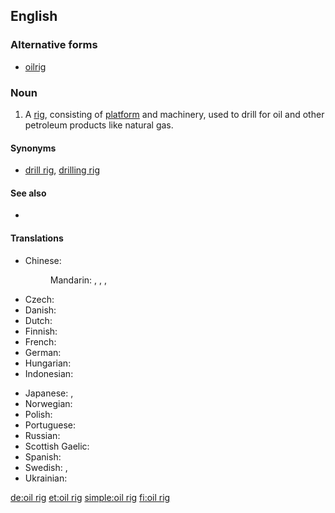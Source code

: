 ==English==

===Alternative forms===
* [[oilrig]]

===Noun===
{{en-noun|head=[[oil]] [[rig]]}}

# A [[rig]], consisting of [[platform]] and machinery, used to drill for oil and other petroleum products like natural gas.

====Synonyms====
* {{sense|oil-drilling equipment}} [[drill rig]], [[drilling rig]]

====See also====
* {{pedialite|Drilling rig}}

====Translations====
{{trans-top|oil-drilling platform}}
* Chinese:
*: Mandarin: {{t|cmn|石油鑽塔|sc=Hani}}, {{t|cmn|石油钻塔|tr=shíyóu zuàntǎ|sc=Hani}}, {{t|cmn|石油鑽台|sc=Hani}}, {{t|cmn|石油钻台|tr=shíyóu zuàntái|sc=Hani}}
* Czech: {{t-|cs|ropná plošina|f}}
* Danish: {{t-|da|borerig}}
* Dutch: {{t+|nl|boortoren}}
* Finnish: {{t+|fi|öljynporauslautta}}
* French: {{t+|fr|foreuse|f}}
* German: {{t+|de|Bohrturm|m}}
* Hungarian: {{t+|hu|fúrótorony}}
* Indonesian: {{t-|id|rig pengeboran}}
{{trans-mid}}
* Japanese: {{t|ja|石油プラットフォーム|tr=sekiyu purattofōmu|sc=Jpan}}, {{t|ja|石油リグ|tr=sekiyu rigu|sc=Jpan}}
* Norwegian: {{t-|no|borerigg}}
* Polish: {{t-|pl|wieża wiertnicza|f}}
* Portuguese: {{t-|pt|plataforma de poço de petróleo|f}}
* Russian: {{t-|ru|буровая вышка|f|tr=burovája výška}}
* Scottish Gaelic: {{t-|gd|rioga ola|m}}
* Spanish: {{t-|es|plataforma petrolera|f}}
* Swedish: {{t-|sv|oljeborrtorn|n}}, {{t-|sv|oljeplattform|c}}
* Ukrainian: {{t-|uk|бурова вишка|f|tr=burová výška}}
{{trans-bottom}}

[[de:oil rig]]
[[et:oil rig]]
[[simple:oil rig]]
[[fi:oil rig]]